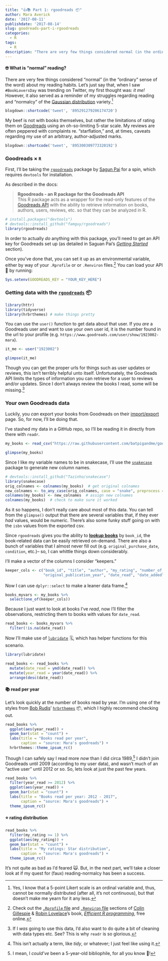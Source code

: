 ```yaml
---
title: "👍📚 Part 1: rgoodreads 📦"
author: Mara Averick
date: '2017-08-11'
publishdate: '2017-08-14'
slug: goodreads-part-i-rgoodreads
categories:
  - R
tags:
  - R
description: "There are very few things considered normal (in the ordinary sense of the word) about my reading habits. Let's just say that, when I saw `#BokLoversDay` ws trending on Twitter, my first thought was: _itme!_ Hwever, it also served as a reminder of my struggles regarding reading and normalcy"
---
```


#### 🤓 What is "normal" reading?

There are very few things considered "normal" (in the "ordinary" sense of the word) about my reading habits. Let's just say that, when I saw `#BookLoversDay` was trending on Twitter, my first thought was: _it me!_ However, it also served as a reminder of my struggles regarding reading and "normalcy" of the [Gaussian distribution](https://en.wikipedia.org/wiki/Normal_distribution) variety.[^normal]


```r
blogdown::shortcode('tweet', '895291279206174720')
```

My beef is not with books themselves, but rather the limitations of rating them on [Goodreads](https://www.goodreads.com/) using an oh-so-limiting 5-star scale. My reviews are often peppered with complaints re. "starflation," and, at times, caveats regarding my use of an arbitrary, author-adjusted marks.

```r
blogdown::shortcode('tweet', '895300309773320192')
```

### Goodreads × `R`

First, I'll be taking the [`rgoodreads`](https://github.com/Famguy/rgoodreads) package by [Sagun Pai](https://github.com/Famguy) for a spin, which requires `devtools` for installation.

As described in the docs:

>  **Rgoodreads - an R package for the Goodreads API**  
>  This R package acts as a wrapper for the read-only features of the [Goodreads API](https://www.goodreads.com/api) with the ability to retrieve information on books, authors, users, reviews, etc. so that they can be analyzed in R.  

```r
# install.packages("devtools")
# devtools::install_github("famguy/rgoodreads")
library(rgoodreads)
```

In order to actually _do_ anything with this package, you'll need to get an API key for Goodreads set up (as detailed in Saguan Pai's [_Getting Started_](https://github.com/Famguy/rgoodreads#getting-started) section).

Once you've done that, you can set it up as an environmental variable, either by way of your `.Rprofile` or or `.Renviron` files.[^efficientR] You can load your API 🔑 by running:

```r
Sys.setenv(GOODREADS_KEY = "YOUR_KEY_HERE")
```

### Getting data with the [`rgoodreads`](https://github.com/Famguy/rgoodreads) 📦 

```r
library(httr)  
library(tidyverse)
library(hrbrthemes) # make things pretty
```

You can use the `user()` function to get data about that user. If you _are_ a Goodreads user and want to use your own user id, it is the number found in the url to your profile (e.g. `https://www.goodreads.com/user/show/1923002-mara`).

```r
it_me <- user("1923002")

glimpse(it_me)
```

Though you can get the proper urls for things such as user updates or reviews, this isn't terribly helpful unto itself. Unfortunately, the Goodreads API limits the types of information you can retrieve for a user to reviews and/or updates. Since I don't always review the books I read, some will be missing.[^chrs]

### Your own Goodreads data

Luckily, you _can_ export your books from Goodreads on their [import/export](https://www.goodreads.com/review/import) page. So, for now, I'll be doing that.

I've stashed my data in a GitHub repo, so I'll be reading it in directly from there with `readr`.

```r
my_books <- read_csv("https://raw.githubusercontent.com/batpigandme/goodreadin/master/data/goodreads_library_export.csv")

glimpse(my_books)
```

Since I like my variable names to be in snakecase, I'll use the [`snakecase`](https://github.com/Tazinho/snakecase) package to generate new column names.

```r
# devtools::install_github("Tazinho/snakecase")
library(snakecase)
orig_colnames <- colnames(my_books)  # get original colnames
new_colnames <- to_any_case(orig_colnames, case = "snake", preprocess = ":|\\.")
colnames(my_books) <- new_colnames  # assign new colnames
colnames(my_books)  # check to make sure it worked
```

As it so happens, I don't really care about most of this data. You can tell from the `glimpse()` output that there are several variables that, if they ever _had_ values, would be numeric. There's also some funky stuff going on with the `isbn` values from the exported csv.

Since `rgoodreads` gives you the ability to [**lookup books**](https://github.com/Famguy/rgoodreads#lookup-books) by `book_id`, the book-related data can be easily retrieved on-demand. There are also a bunch of variables that I almost never fill out (e.g. `original_purchase_date`, `condition`, etc.)-- so, I can whittle things down considerably.

I'll make a vector of the columns I consider "keepers." 

```r
keeper_cols <- c("book_id", "title", "author", "my_rating", "number_of_pages", 
                 "original_publication_year", "date_read", "date_added", "bookshelves")
```

Now I can use `dplyr::select` to make a leaner data frame.[^lean]


```r
books_myvars <- my_books %>%
  select(one_of(keeper_cols))
```

Because I just want to look at books I've _read_, now I'll filter the observations, restricting them to books with values for `date_read`. 

```r
read_books <- books_myvars %>%
  filter(!is.na(date_read))
```

Now I'll make use of [`lubridate`](http://lubridate.tidyverse.org/) 🗓, which has helper functions for this scenario.

```r
library(lubridate)

read_books <- read_books %>%
  mutate(date_read = ymd(date_read)) %>%
  mutate(year_read = year(date_read)) %>%
  arrange(desc(date_read))
```

#### 📚 read per year

Let's look quickly at the number of books read by year. I'm using one of the styles from [Bob Rudis](https://rud.is/b/)' [`hrbrthemes`](https://hrbrmstr.github.io/hrbrthemes/) 📦, which I highly recommend checking out.

```r
read_books %>%
  ggplot(aes(year_read)) +
  geom_bar(stat = "count") +
  labs(title = "Books read per year", 
       caption = "source: Mara's goodreads") +
  hrbrthemes::theme_ipsum_rc()
```

Though I can safely say I read more _now_ than I did circa 1989,[^1] I didn't join Goodreads until 2009 (according to my user data), and wasn't much of an "active user" until 2012 or so. So, lets look at just the past few years.

```r
read_books %>%
  filter(year_read >= 2012) %>%
  ggplot(aes(year_read)) +
  geom_bar(stat = "count") +
  labs(title = "Books read per year: 2012 - 2017", 
       caption = "source: Mara's goodreads") +
  theme_ipsum_rc()
```

#### ⭐️ rating distribution

```r
read_books %>%
  filter(my_rating >= 1) %>%
  ggplot(aes(my_rating)) +
  geom_bar(stat = "count") +
  labs(title = "My ratings: Star distribution", 
       caption = "source: Mara's goodreads") +
  theme_ipsum_rc()
```

It's not quite as bad as I'd feared 🙀. But, in the next part, we'll take a closer look at if my quest for (faux) reading-normalcy has been a success.

[^normal]: Yes, I know that a 5-point Likert scale is an ordinal variable and, thus, cannot be normally distributed (after all, it's not continuous), but that doesn't make me yearn for it any less.

[^efficientR]: Check out the [`.Rprofile` file](https://csgillespie.github.io/efficientR/3-3-r-startup.html#rprofile) and [`.Renviron` file](https://csgillespie.github.io/efficientR/3-3-r-startup.html#renviron) sections of [Colin Gillespie](https://twitter.com/csgillespie) & [Robin Lovelace](https://twitter.com/robinlovelace)'s book, [_Efficient R programming_](https://csgillespie.github.io/efficientR/), free online.

[^chrs]: If I _was_ going to use this data, I'd also want to do quite a bit of cleaning with data types etc. See? This is why `readr` is so glorious.

[^lean]: This isn't actually a term, like _tidy_, or whatever; I just feel like using it.

[^1]: I mean, I _could've_ been a 5-year-old bibliophile, for all you know 🤷!